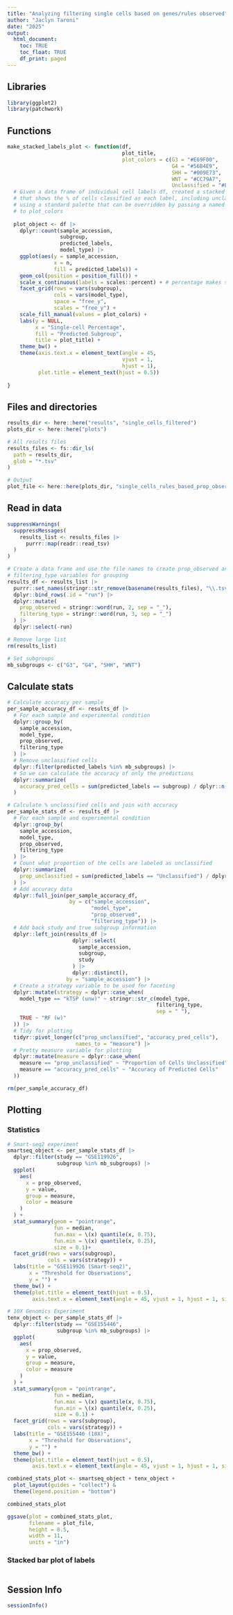 ```yaml
---
title: "Analyzing filtering single cells based on genes/rules observed"
author: "Jaclyn Taroni"
date: "2025"
output:
  html_document:
    toc: TRUE
    toc_float: TRUE
    df_print: paged
---
```


## Libraries

```r
library(ggplot2)
library(patchwork)
```

## Functions

```r
make_stacked_labels_plot <- function(df,
                                     plot_title,
                                     plot_colors = c(G3 = "#E69F00",
                                                     G4 = "#56B4E9",
                                                     SHH = "#009E73",
                                                     WNT = "#CC79A7",
                                                     Unclassified = "#E0E0E0")) {
  # Given a data frame of individual cell labels df, created a stacked bar plot
  # that shows the % of cells classified as each label, including unclassified
  # using a standard palette that can be overridden by passing a named vector
  # to plot_colors
  
  plot_object <- df |> 
    dplyr::count(sample_accession, 
                 subgroup, 
                 predicted_labels, 
                 model_type) |>
    ggplot(aes(y = sample_accession,
               x = n,
               fill = predicted_labels)) +
    geom_col(position = position_fill()) +
    scale_x_continuous(labels = scales::percent) + # percentage makes sense here
    facet_grid(rows = vars(subgroup),
               cols = vars(model_type),
               space = "free_y",
               scales = "free_y") +
    scale_fill_manual(values = plot_colors) +
    labs(y = NULL,
         x = "Single-cell Percentage",
         fill = "Predicted Subgroup",
         title = plot_title) +
    theme_bw() +
    theme(axis.text.x = element_text(angle = 45, 
                                     vjust = 1,
                                     hjust = 1),
          plot.title = element_text(hjust = 0.5))
  
}
```


## Files and directories

```r
results_dir <- here::here("results", "single_cells_filtered")
plots_dir <- here::here("plots")

# All results files
results_files <- fs::dir_ls(
  path = results_dir,
  glob = "*.tsv"
)

# Output
plot_file <- here::here(plots_dir, "single_cells_rules_based_prop_observed.pdf")
```

## Read in data

```r
suppressWarnings(
  suppressMessages(
    results_list <- results_files |> 
      purrr::map(readr::read_tsv)
  )
)

# Create a data frame and use the file names to create prop_observed and
# filtering_type variables for grouping
results_df <- results_list |> 
  purrr::set_names(stringr::str_remove(basename(results_files), "\\.tsv")) |>
  dplyr::bind_rows(.id = "run") |>
  dplyr::mutate(
    prop_observed = stringr::word(run, 2, sep = "_"),
    filtering_type = stringr::word(run, 3, sep = "_")
  ) |>
  dplyr::select(-run)

# Remove large list
rm(results_list)

# Set subgroups
mb_subgroups <- c("G3", "G4", "SHH", "WNT")
```

## Calculate stats

```r
# Calculate accuracy per sample
per_sample_accuracy_df <- results_df |>
  # For each sample and experimental condition
  dplyr::group_by(
    sample_accession, 
    model_type, 
    prop_observed, 
    filtering_type
  ) |>
  # Remove unclassified cells
  dplyr::filter(predicted_labels %in% mb_subgroups) |>
  # So we can calculate the accuracy of only the predictions
  dplyr::summarize(
    accuracy_pred_cells = sum(predicted_labels == subgroup) / dplyr::n()
  )

# Calculate % unclassified cells and join with accuracy
per_sample_stats_df <- results_df |> 
  # For each sample and experimental condition
  dplyr::group_by(
    sample_accession, 
    model_type, 
    prop_observed, 
    filtering_type
  ) |>
  # Count what proportion of the cells are labeled as unclassified
  dplyr::summarize(
    prop_unclassified = sum(predicted_labels == "Unclassified") / dplyr::n()
  ) |>
  # Add accuracy data
  dplyr::full_join(per_sample_accuracy_df,
                    by = c("sample_accession", 
                           "model_type", 
                           "prop_observed", 
                           "filtering_type")) |>
  # Add back study and true subgroup information
  dplyr::left_join(results_df |>
                     dplyr::select(
                       sample_accession,
                       subgroup,
                       study
                     ) |>
                     dplyr::distinct(),
                   by = "sample_accession") |>
  # Create a strategy variable to be used for faceting
  dplyr::mutate(strategy = dplyr::case_when(
    model_type == "kTSP (unw)" ~ stringr::str_c(model_type, 
                                                filtering_type, 
                                                sep = " "),
    TRUE ~ "RF (w)"
  )) |>
  # Tidy for plotting
  tidyr::pivot_longer(c("prop_unclassified", "accuracy_pred_cells"),
                      names_to = "measure") |>
  # Pretty measure variable for plotting
  dplyr::mutate(measure = dplyr::case_when(
    measure == "prop_unclassified" ~ "Proportion of Cells Unclassified",
    measure == "accuracy_pred_cells" ~ "Accuracy of Predicted Cells"
  ))

rm(per_sample_accuracy_df)
```

## Plotting

### Statistics

```r
# Smart-seq2 experiment
smartseq_object <- per_sample_stats_df |>
  dplyr::filter(study == "GSE119926",
                subgroup %in% mb_subgroups) |>
  ggplot(
    aes(
      x = prop_observed,
      y = value,
      group = measure,
      color = measure
    )
  ) +
  stat_summary(geom = "pointrange",
               fun = median,
               fun.max = \(x) quantile(x, 0.75),
               fun.min = \(x) quantile(x, 0.25),
               size = 0.1)+
  facet_grid(rows = vars(subgroup),
             cols = vars(strategy)) +
  labs(title = "GSE119926 (Smart-seq2)",
       x = "Threshold for Observations",
       y = "") +
  theme_bw() +
  theme(plot.title = element_text(hjust = 0.5),
        axis.text.x = element_text(angle = 45, vjust = 1, hjust = 1, size = 7))

# 10X Genomics Experiment
tenx_object <- per_sample_stats_df |>
  dplyr::filter(study == "GSE155446",
                subgroup %in% mb_subgroups) |>
  ggplot(
    aes(
      x = prop_observed,
      y = value,
      group = measure,
      color = measure
    )
  ) +
  stat_summary(geom = "pointrange",
               fun = median,
               fun.max = \(x) quantile(x, 0.75),
               fun.min = \(x) quantile(x, 0.25),
               size = 0.1) +
  facet_grid(rows = vars(subgroup),
             cols = vars(strategy)) +
  labs(title = "GSE155446 (10X)",
       x = "Threshold for Observations",
       y = "") + 
  theme_bw() +
  theme(plot.title = element_text(hjust = 0.5),
        axis.text.x = element_text(angle = 45, vjust = 1, hjust = 1, size = 7))

combined_stats_plot <- smartseq_object + tenx_object + 
  plot_layout(guides = "collect") & 
  theme(legend.position = "bottom")

combined_stats_plot
```
```r
ggsave(plot = combined_stats_plot, 
       filename = plot_file,
       height = 8.5,
       width = 11,
       units = "in")
```

### Stacked bar plot of labels

```r

```

## Session Info

```r
sessionInfo()
```
